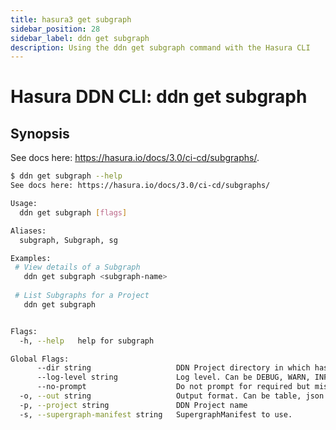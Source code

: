```yaml
---
title: hasura3 get subgraph
sidebar_position: 28
sidebar_label: ddn get subgraph
description: Using the ddn get subgraph command with the Hasura CLI
---
```


# Hasura DDN CLI: ddn get subgraph 

## Synopsis
See docs here: https://hasura.io/docs/3.0/ci-cd/subgraphs/.

```bash
$ ddn get subgraph --help
See docs here: https://hasura.io/docs/3.0/ci-cd/subgraphs/

Usage:
  ddn get subgraph [flags]

Aliases:
  subgraph, Subgraph, sg

Examples:
 # View details of a Subgraph
   ddn get subgraph <subgraph-name>
   
 # List Subgraphs for a Project
   ddn get subgraph


Flags:
  -h, --help   help for subgraph

Global Flags:
      --dir string                   DDN Project directory in which hasura.yaml is present (default ".")
      --log-level string             Log level. Can be DEBUG, WARN, INFO, ERROR, or FATAL. (default "INFO")
      --no-prompt                    Do not prompt for required but missing flags
  -o, --out string                   Output format. Can be table, json or yaml. (default "table")
  -p, --project string               DDN Project name
  -s, --supergraph-manifest string   SupergraphManifest to use.
```

